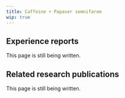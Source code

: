 ---
title: Caffeine + Papaver somnifarem
wip: true
---

## Experience reports

This page is still being written.

## Related research publications

This page is still being written.

